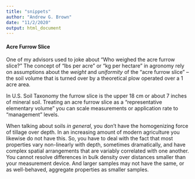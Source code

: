 ```yaml
---
title: "snippets"
author: "Andrew G. Brown"
date: "11/2/2020"
output: html_document
---
```


#### Acre Furrow Slice

One of my advisors used to joke about "Who weighed the acre furrow slice?" The concept of "lbs per acre" or "kg per hectare" in agronomy rely on assumptions about the _weight_ and _uniformity_ of the "acre furrow slice" -- the soil volume that is turned over by a theoretical plow operated over a 1 acre area. 

In U.S. Soil Taxonomy the furrow slice is the upper 18 cm or about 7 inches of mineral soil. Treating an acre furrow slice as a "representative elementary volume" you can scale measurements or application rate to "management" levels.

When talking about soils _in general_, you don't have the homogenizing force of tillage over depth. In an increasing amount of modern agriculture you likewise do not have this. So, you have to deal with the fact that most properties vary non-linearly with depth, sometimes dramatically, and have complex spatial arrangements that are variably correlated with one another. You cannot resolve differences in bulk density over distances smaller than your measurement device. And larger samples may not have the same, or as well-behaved, aggregate properties as smaller samples. 
